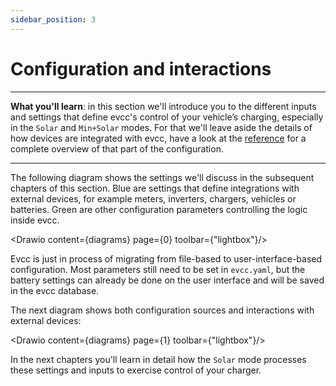 ```yaml
---
sidebar_position: 3
---
```



# Configuration and interactions

---
**What you'll learn**: in this section we'll introduce you to the different inputs and settings that define evcc's control of your vehicle’s charging, especially in the `Solar` and `Min+Solar` modes. For that we'll leave aside the details of how devices are integrated with evcc, have a look at the [reference](../reference/configuration/) for a complete overview of that part of the configuration.

---

The following diagram shows the settings we'll discuss in the subsequent chapters of this section. Blue are settings that define integrations with external devices, for example meters, inverters, chargers, vehicles or batteries. Green are other configuration parameters controlling the logic inside evcc.

<Drawio content={diagrams} page={0} toolbar={"lightbox"}/><br/>

Evcc is just in process of migrating from file-based to user-interface-based configuration. Most parameters still need to be set in `evcc.yaml`, but the battery settings can already be done on the user interface and will be saved in the evcc database. 

The next diagram shows both configuration sources and interactions with external devices:

<Drawio content={diagrams} page={1} toolbar={"lightbox"}/><br/>

In the next chapters you'll learn in detail how the `Solar` mode processes these settings and inputs to exercise control of your charger.